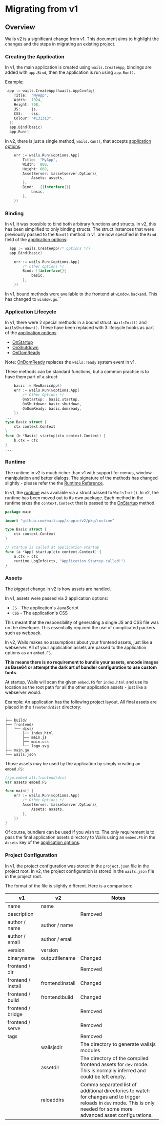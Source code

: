 # Migrating from v1

## Overview

Wails v2 is a significant change from v1. This document aims to highlight the changes and the steps in migrating an existing project.

### Creating the Application

In v1, the main application is created using `wails.CreateApp`, bindings are added with `app.Bind`, then the
application is run using `app.Run()`.

Example:

```go title="v1"
 app := wails.CreateApp(&wails.AppConfig{
    Title:  "MyApp",
    Width:  1024,
    Height: 768,
    JS:     js,
    CSS:    css,
    Colour: "#131313",
  })
  app.Bind(basic)
  app.Run()
```

In v2, there is just a single method, `wails.Run()`, that accepts [application options](../reference/options.mdx#application-options).

```go title="v2"
	err := wails.Run(&options.App{
		Title:  "MyApp",
		Width:  800,
		Height: 600,
		AssetServer: &assetserver.Options{
			Assets: assets,
		},
		Bind:   []interface{}{
			basic,
		},
	})
```

### Binding

In v1, it was possible to bind both arbitrary functions and structs. In v2, this has been simplified to only binding structs.
The struct instances that were previously passed to the `Bind()` method in v1, are now specified in the `Bind` field of
the [application options](../reference/options.mdx#application-options):

```go title="v1"
  app := wails.CreateApp(/* options */)
  app.Bind(basic)
```

```go title="v2"
	err := wails.Run(&options.App{
		/* other options */
		Bind: []interface{}{
			basic,
		},
	})
```

In v1, bound methods were available to the frontend at `window.backend`. This has changed to `window.go`.``

### Application Lifecycle

In v1, there were 2 special methods in a bound struct: `WailsInit()` and `WailsShutdown()`. These have
been replaced with 3 lifecycle hooks as part of the [application options](../reference/options.mdx#application-options):

- [OnStartup](../reference/options.mdx#onstartup)
- [OnShutdown](../reference/options.mdx#onshutdown)
- [OnDomReady](../reference/options.mdx#ondomready)

Note: [OnDomReady](../reference/options.mdx#ondomready) replaces the `wails:ready` system event in v1.

These methods can be standard functions, but a common practice is to have them part of a struct:

```go title="v2"
    basic := NewBasicApp()
	err := wails.Run(&options.App{
	    /* Other Options */
		OnStartup:  basic.startup,
		OnShutdown: basic.shutdown,
		OnDomReady: basic.domready,
	})
...
type Basic struct {
    ctx context.Context
}
func (b *Basic) startup(ctx context.Context) {
    b.ctx = ctx
}
...
```

### Runtime

The runtime in v2 is much richer than v1 with support for menus, window manipulation
and better dialogs. The signature of the methods has changed slightly - please refer
the the [Runtime Reference](../reference/runtime/intro.mdx).

In v1, the [runtime](../reference/runtime/intro.mdx) was available via a struct passed to `WailsInit()`.
In v2, the runtime has been moved out to its own package. Each method in the runtime takes the
`context.Context` that is passed to the [OnStartup](../reference/options.mdx#onstartup) method.

```go title="Runtime Example"
package main

import "github.com/wailsapp/zappie/v2/pkg/runtime"

type Basic struct {
	ctx context.Context
}

// startup is called at application startup
func (a *App) startup(ctx context.Context) {
	a.ctx = ctx
	runtime.LogInfo(ctx, "Application Startup called!")
}

```

### Assets

The _biggest_ change in v2 is how assets are handled.

In v1, assets were passed via 2 application options:

- `JS` - The application's JavaScript
- `CSS` - The application's CSS

This meant that the responsibility of generating a single JS and CSS file was on the
developer. This essentially required the use of complicated packers such as webpack.

In v2, Wails makes no assumptions about your frontend assets, just like a webserver.
All of your application assets are passed to the application options as an `embed.FS`.

**This means there is no requirement to bundle your assets, encode images as Base64 or
attempt the dark art of bundler configuration to use custom fonts**.

At startup, Wails
will scan the given `embed.FS` for `index.html` and use its location as the root path
for all the other application assets - just like a webserver would.

Example: An application has the following project layout. All final assets are placed in the
`frontend/dist` directory:

```shell
.
├── build/
├── frontend/
│   └── dist/
│       ├── index.html
│       ├── main.js
│       ├── main.css
│       └── logo.svg
├── main.go
└── wails.json
```

Those assets may be used by the application by simply creating an `embed.FS`:

```go title="Assets Example"
//go:embed all:frontend/dist
var assets embed.FS

func main() {
	err := wails.Run(&options.App{
	    /* Other Options */
		AssetServer: &assetserver.Options{
			Assets: assets,
		},
	})
}
```

Of course, bundlers can be used if you wish to. The only requirement is to pass
the final application assets directory to Wails using an `embed.FS` in the `Assets`
key of the [application options](../reference/options.mdx#application-options).

### Project Configuration

In v1, the project configuration was stored in the `project.json` file in the project root.
In v2, the project configuration is stored in the `wails.json` file in the project root.

The format of the file is slightly different. Here is a comparison:

<p align="center">

| v1                 | v2               | Notes                                                                                                                                                                      |
| ------------------ | ---------------- | -------------------------------------------------------------------------------------------------------------------------------------------------------------------------- |
| name               | name             |                                                                                                                                                                            |
| description        |                  | Removed                                                                                                                                                                    |
| author / name      | author / name    |                                                                                                                                                                            |
| author / email     | author / email   |                                                                                                                                                                            |
| version            | version          |                                                                                                                                                                            |
| binaryname         | outputfilename   | Changed                                                                                                                                                                    |
| frontend / dir     |                  | Removed                                                                                                                                                                    |
| frontend / install | frontend:install | Changed                                                                                                                                                                    |
| frontend / build   | frontend:build   | Changed                                                                                                                                                                    |
| frontend / bridge  |                  | Removed                                                                                                                                                                    |
| frontend / serve   |                  | Removed                                                                                                                                                                    |
| tags               |                  | Removed                                                                                                                                                                    |
|                    | wailsjsdir       | The directory to generate wailsjs modules                                                                                                                                  |
|                    | assetdir         | The directory of the compiled frontend assets for `dev` mode. This is normally inferred and could be left empty.                                                           |
|                    | reloaddirs       | Comma separated list of additional directories to watch for changes and to trigger reloads in `dev` mode. This is only needed for some more advanced asset configurations. |

</p>
